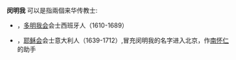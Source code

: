 '''闵明我''' 可以是指兩個来华传教士:
*{{link-en|闵明我 (西班牙人)|Domingo Fernández Navarrete}}，[[多明我会|多明我会]]会士西班牙人（1610-1689）
*{{link-no|闵明我 (意大利人)|Claudio Filippo Grimaldi}}，[[耶稣会|耶稣会]]会士意大利人（1639-1712）,冒充闵明我的名字进入北京，作[[南怀仁|南怀仁]]的助手 

{{disambig}}